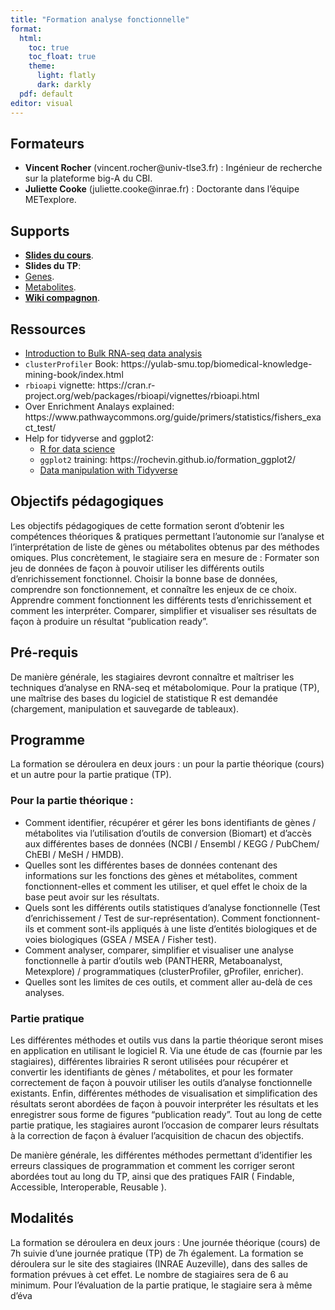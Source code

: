 ```yaml
---
title: "Formation analyse fonctionnelle"
format: 
  html:
    toc: true
    toc_float: true
    theme:
      light: flatly
      dark: darkly
  pdf: default
editor: visual
---
```


## Formateurs

-   **Vincent Rocher** (vincent.rocher\@univ-tlse3.fr) : Ingénieur de recherche sur la plateforme big-A du CBI.
-   **Juliette Cooke** (juliette.cooke\@inrae.fr) : Doctorante dans l'équipe METexplore.

## Supports

-   [**Slides du cours**](Cours/index.html).
-   **Slides du TP**:
  - [Genes](TP/index.html).
  - [Metabolites](TP/tp_metab.html).
-   [**Wiki compagnon**](https://github.com/rochevin/Formation_INRAE_genes/wiki).

## Ressources

- [Introduction to Bulk RNA-seq data analysis](https://bioinformatics-core-shared-training.github.io/Bulk_RNAseq_Course_Apr22/)
- `clusterProfiler` Book: https://yulab-smu.top/biomedical-knowledge-mining-book/index.html
- `rbioapi` vignette: https://cran.r-project.org/web/packages/rbioapi/vignettes/rbioapi.html
- Over Enrichment Analays explained: https://www.pathwaycommons.org/guide/primers/statistics/fishers_exact_test/
- Help for tidyverse and ggplot2: 
  - [R for data science](https://r4ds.had.co.nz/)
  - `ggplot2` training: https://rochevin.github.io/formation_ggplot2/
  - [Data manipulation with Tidyverse](https://github.com/rochevin/formation_ggplot2/wiki/Data-manipulation-with-Tidyverse)


## Objectifs pédagogiques

Les objectifs pédagogiques de cette formation seront d'obtenir les compétences théoriques & pratiques permettant l'autonomie sur l'analyse et l'interprétation de liste de gènes ou métabolites obtenus par des méthodes omiques. Plus concrètement, le stagiaire sera en mesure de : Formater son jeu de données de façon à pouvoir utiliser les différents outils d'enrichissement fonctionnel. Choisir la bonne base de données, comprendre son fonctionnement, et connaître les enjeux de ce choix. Apprendre comment fonctionnent les différents tests d'enrichissement et comment les interpréter. Comparer, simplifier et visualiser ses résultats de façon à produire un résultat "publication ready".

## Pré-requis

De manière générale, les stagiaires devront connaître et maîtriser les techniques d'analyse en RNA-seq et métabolomique. Pour la pratique (TP), une maîtrise des bases du logiciel de statistique R est demandée (chargement, manipulation et sauvegarde de tableaux).

## Programme

La formation se déroulera en deux jours : un pour la partie théorique (cours) et un autre pour la partie pratique (TP).

### Pour la partie théorique :

-   Comment identifier, récupérer et gérer les bons identifiants de gènes / métabolites via l'utilisation d'outils de conversion (Biomart) et d'accès aux différentes bases de données (NCBI / Ensembl / KEGG / PubChem/ ChEBI / MeSH / HMDB).
-   Quelles sont les différentes bases de données contenant des informations sur les fonctions des gènes et métabolites, comment fonctionnent-elles et comment les utiliser, et quel effet le choix de la base peut avoir sur les résultats.
-   Quels sont les différents outils statistiques d'analyse fonctionnelle (Test d'enrichissement / Test de sur-représentation). Comment fonctionnent-ils et comment sont-ils appliqués à une liste d'entités biologiques et de voies biologiques (GSEA / MSEA / Fisher test).
-   Comment analyser, comparer, simplifier et visualiser une analyse fonctionnelle à partir d'outils web (PANTHERR, Metaboanalyst, Metexplore) / programmatiques (clusterProfiler, gProfiler, enricher).
-   Quelles sont les limites de ces outils, et comment aller au-delà de ces analyses.

### Partie pratique

Les différentes méthodes et outils vus dans la partie théorique seront mises en application en utilisant le logiciel R. Via une étude de cas (fournie par les stagiaires), différentes librairies R seront utilisées pour récupérer et convertir les identifiants de gènes / métabolites, et pour les formater correctement de façon à pouvoir utiliser les outils d'analyse fonctionnelle existants. Enfin, différentes méthodes de visualisation et simplification des résultats seront abordées de façon à pouvoir interpréter les résultats et les enregistrer sous forme de figures "publication ready". Tout au long de cette partie pratique, les stagiaires auront l'occasion de comparer leurs résultats à la correction de façon à évaluer l'acquisition de chacun des objectifs.

De manière générale, les différentes méthodes permettant d'identifier les erreurs classiques de programmation et comment les corriger seront abordées tout au long du TP, ainsi que des pratiques FAIR ( Findable, Accessible, Interoperable, Reusable ).

## Modalités

La formation se déroulera en deux jours : Une journée théorique (cours) de 7h suivie d'une journée pratique (TP) de 7h également. La formation se déroulera sur le site des stagiaires (INRAE Auzeville), dans des salles de formation prévues à cet effet. Le nombre de stagiaires sera de 6 au minimum. Pour l'évaluation de la partie pratique, le stagiaire sera à même d'éva
